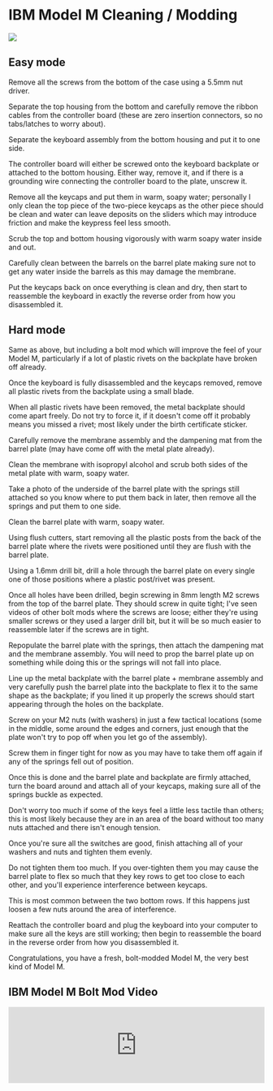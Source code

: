 # IBM Model M Cleaning / Modding

![](./ibm-model-m-dirty.jpg?height=400px)

## Easy mode 
Remove all the screws from the bottom of the case using a 5.5mm nut driver.

Separate the top housing from the bottom and carefully remove the ribbon cables from the controller board (these are zero insertion connectors, so no tabs/latches to worry about).

Separate the keyboard assembly from the bottom housing and put it to one side.

The controller board will either be screwed onto the keyboard backplate or attached to the bottom housing. Either way, remove it, and if there is a grounding wire connecting the controller board to the plate, unscrew it.

Remove all the keycaps and put them in warm, soapy water; personally I only clean the top piece of the two-piece keycaps as the other piece should be clean and water can leave deposits on the sliders which may introduce friction and make the keypress feel less smooth.

Scrub the top and bottom housing vigorously with warm soapy water inside and out.

Carefully clean between the barrels on the barrel plate making sure not to get any water inside the barrels as this may damage the membrane.

Put the keycaps back on once everything is clean and dry, then start to reassemble the keyboard in exactly the reverse order from how you disassembled it.

## Hard mode
Same as above, but including a bolt mod which will improve the feel of your Model M, particularly if a lot of plastic rivets on the backplate have broken off already.

Once the keyboard is fully disassembled and the keycaps removed, remove all plastic rivets from the backplate using a small blade.

When all plastic rivets have been removed, the metal backplate should come apart freely. Do not try to force it, if it doesn't come off it probably means you missed a rivet; most likely under the birth certificate sticker.

Carefully remove the membrane assembly and the dampening mat from the barrel plate (may have come off with the metal plate already).

Clean the membrane with isopropyl alcohol and scrub both sides of the metal plate with warm, soapy water.

Take a photo of the underside of the barrel plate with the springs still attached so you know where to put them back in later, then remove all the springs and put them to one side.

Clean the barrel plate with warm, soapy water.

Using flush cutters, start removing all the plastic posts from the back of the barrel plate where the rivets were positioned until they are flush with the barrel plate.

Using a 1.6mm drill bit, drill a hole through the barrel plate on every single one of those positions where a plastic post/rivet was present.

Once all holes have been drilled, begin screwing in 8mm length M2 screws from the top of the barrel plate. They should screw in quite tight; I've seen videos of other bolt mods where the screws are loose; either they're using smaller screws or they used a larger drill bit, but it will be so much easier to reassemble later if the screws are in tight.

Repopulate the barrel plate with the springs, then attach the dampening mat and the membrane assembly. You will need to prop the barrel plate up on something while doing this or the springs will not fall into place.

Line up the metal backplate with the barrel plate + membrane assembly and very carefully push the barrel plate into the backplate to flex it to the same shape as the backplate; if you lined it up properly the screws should start appearing through the holes on the backplate.

Screw on your M2 nuts (with washers) in just a few tactical locations (some in the middle, some around the edges and corners, just enough that the plate won't try to pop off when you let go of the assembly).

Screw them in finger tight for now as you may have to take them off again if any of the springs fell out of position.

Once this is done and the barrel plate and backplate are firmly attached, turn the board around and attach all of your keycaps, making sure all of the springs buckle as expected.

Don't worry too much if some of the keys feel a little less tactile than others; this is most likely because they are in an area of the board without too many nuts attached and there isn't enough tension.

Once you're sure all the switches are good, finish attaching all of your washers and nuts and tighten them evenly.

Do not tighten them too much. If you over-tighten them you may cause the barrel plate to flex so much that they key rows to get too close to each other, and you'll experience interference between keycaps.

This is most common between the two bottom rows. If this happens just loosen a few nuts around the area of interference.

Reattach the controller board and plug the keyboard into your computer to make sure all the keys are still working; then begin to reassemble the board in the reverse order from how you disassembled it.

Congratulations, you have a fresh, bolt-modded Model M, the very best kind of Model M.

## IBM Model M Bolt Mod Video
<iframe style={{maxWidth: "640px", aspectRatio: "16/9"}} width="100%" height="auto" src="https://www.youtube.com/embed/dStgzMpOTOA" title="YouTube video player" frameborder="0" allow="accelerometer; autoplay; clipboard-write; encrypted-media; gyroscope; picture-in-picture; web-share" allowfullscreen></iframe>